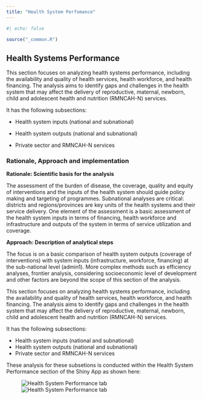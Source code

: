 ```yaml
---
title: "Health System Perfomance"
---
```


```r
#| echo: false

source("_common.R")
```

## Health Systems Performance

This section focuses on analyzing health systems performance, including the availability and quality of health services, health workforce, and health financing. The analysis aims to identify gaps and challenges in the health system that may affect the delivery of reproductive, maternal, newborn, child and adolescent health and nutrition (RMNCAH-N) services.

It has the following subsections:

-   Health system inputs (national and subnational)

-   Health system outputs (national and subnational)

-   Private sector and RMNCAH-N services

### Rationale, Approach and implementation

**Rationale: Scientific basis for the analysis**

The assessment of the burden of disease, the coverage, quality and equity of interventions and the inputs of the health system should guide policy making and targeting of programmes. Subnational analyses are critical: districts and regions/provinces are key units of the health systems and their service delivery. One element of the assessment is a basic assessment of the health system inputs in terms of financing, health workforce and infrastructure and outputs of the system in terms of service utilization and coverage.

**Approach: Description of analytical steps**

The focus is on a basic comparison of health system outputs (coverage of interventions) with system inputs (infrastructure, workforce, financing) at the sub-national level (admin1). More complex methods such as efficiency analyses, frontier analysis, considering socioeconomic level of development and other factors are beyond the scope of this section of the analysis.

This section focuses on analyzing health systems performance, including the availability and quality of health services, health workforce, and health financing. The analysis aims to identify gaps and challenges in the health system that may affect the delivery of reproductive, maternal, newborn, child and adolescent health and nutrition (RMNCAH-N) services.

It has the following subsections:

-   Health system inputs (national and subnational)
-   Health system outputs (national and subnational)
-   Private sector and RMNCAH-N services

These analysis for these subsetions is conducted within the Health System Performance section of the Shiny App as shown here:

![![Health System Performance tab](images/6-hs_hs_performance.png)](){#hs_performance .illustration}
